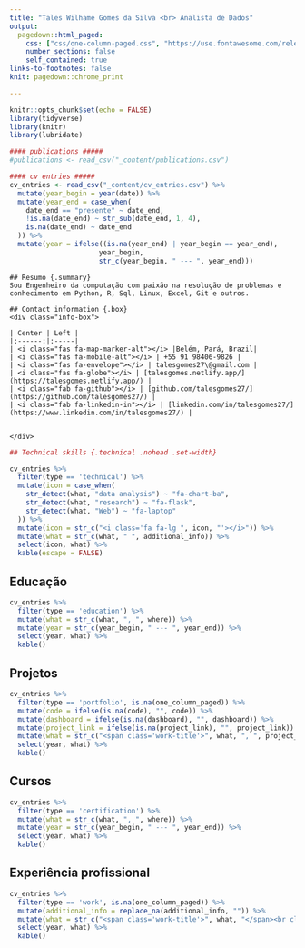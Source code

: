 ```yaml
---
title: "Tales Wilhame Gomes da Silva <br> Analista de Dados"
output:
  pagedown::html_paged:
    css: ["css/one-column-paged.css", "https://use.fontawesome.com/releases/v5.7.2/css/all.css"]
    number_sections: false
    self_contained: true
links-to-footnotes: false
knit: pagedown::chrome_print

---
```



```r

knitr::opts_chunk$set(echo = FALSE)
library(tidyverse)
library(knitr)
library(lubridate)

#### publications #####
#publications <- read_csv("_content/publications.csv")

#### cv entries #####
cv_entries <- read_csv("_content/cv_entries.csv") %>% 
  mutate(year_begin = year(date)) %>%
  mutate(year_end = case_when(
    date_end == "presente" ~ date_end,
    !is.na(date_end) ~ str_sub(date_end, 1, 4),
    is.na(date_end) ~ date_end
  )) %>%
  mutate(year = ifelse((is.na(year_end) | year_begin == year_end),
                      year_begin,
                      str_c(year_begin, " --- ", year_end)))

```

<div class="grid-container"> 
<!-- top row -->
```block
## Resumo {.summary}
Sou Engenheiro da computação com paixão na resolução de problemas e conhecimento em Python, R, Sql, Linux, Excel, Git e outros.
```

```block
## Contact information {.box}
<div class="info-box">

| Center | Left |
|:------:|:-----|
| <i class="fas fa-map-marker-alt"></i> |Belém, Pará, Brazil|
| <i class="fas fa-mobile-alt"></i> | +55 91 98406-9826 |
| <i class="fas fa-envelope"></i> | talesgomes27\@gmail.com |
| <i class="fas fa-globe"></i> | [talesgomes.netlify.app/](https://talesgomes.netlify.app/) |
| <i class="fab fa-github"></i> | [github.com/talesgomes27/](https://github.com/talesgomes27/) |
| <i class="fab fa-linkedin-in"></i> | [linkedin.com/in/talesgomes27/](https://www.linkedin.com/in/talesgomes27/) |

 
</div>
```

</div>


```r

## Technical skills {.technical .nohead .set-width}

cv_entries %>% 
  filter(type == 'technical') %>% 
  mutate(icon = case_when(
    str_detect(what, "data analysis") ~ "fa-chart-ba",
    str_detect(what, "research") ~ "fa-flask",
    str_detect(what, "Web") ~ "fa-laptop"
  )) %>% 
  mutate(icon = str_c("<i class='fa fa-lg ", icon, "'></i>")) %>% 
  mutate(what = str_c(what, " ", additional_info)) %>% 
  select(icon, what) %>% 
  kable(escape = FALSE)
```



## Educação {.education .nohead .set-width}
```r
cv_entries %>% 
  filter(type == 'education') %>% 
  mutate(what = str_c(what, ", ", where)) %>% 
  mutate(year = str_c(year_begin, " --- ", year_end)) %>% 
  select(year, what) %>% 
  kable()
```


## Projetos {.portfolio .nohead .vertical-top .set-width}
```r

cv_entries %>% 
  filter(type == 'portfolio', is.na(one_column_paged)) %>% 
  mutate(code = ifelse(is.na(code), "", code)) %>%
  mutate(dashboard = ifelse(is.na(dashboard), "", dashboard)) %>%
  mutate(project_link = ifelse(is.na(project_link), "", project_link)) %>%
  mutate(what = str_c("<span class='work-title'>", what, ", ", project_link, ", ", dashboard, ", ", code)) %>% 
  select(year, what) %>% 
  kable()
```



## Cursos {.certification .nohead .set-width}
```r
cv_entries %>% 
  filter(type == 'certification') %>% 
  mutate(what = str_c(what, ", ", where)) %>% 
  mutate(year = str_c(year_begin, " --- ", year_end)) %>% 
  select(year, what) %>% 
  kable()
```


## Experiência profissional {.work .nohead .vertical-top .set-width}
```r
cv_entries %>% 
  filter(type == 'work', is.na(one_column_paged)) %>% 
  mutate(additional_info = replace_na(additional_info, "")) %>% 
  mutate(what = str_c("<span class='work-title'>", what, "</span><br class='work-break'>", where, "<br>", additional_info)) %>% 
  select(year, what) %>% 
  kable()
```

